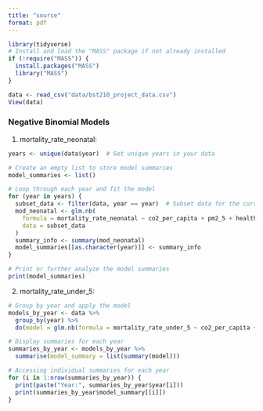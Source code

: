 ```yaml
---
title: "source"
format: pdf
---
```


```r
library(tidyverse)
# Install and load the "MASS" package if not already installed
if (!require("MASS")) {
  install.packages("MASS")
  library("MASS")
}
```

```r
data <- read_csv("data/bst210_project_data.csv")
View(data)
```

### Negative Binomial Models

1.  mortality_rate_neonatal:

```r
years <- unique(data$year)  # Get unique years in your data

# Create an empty list to store model summaries
model_summaries <- list()

# Loop through each year and fit the model
for (year in years) {
  subset_data <- filter(data, year == year)  # Subset data for the current year
  mod_neonatal <- glm.nb(
    formula = mortality_rate_neonatal ~ co2_per_capita + pm2_5 + health_expenditure_percent_of_gdp + income_level + region + basic_sanitation + immunization,
    data = subset_data
  )
  summary_info <- summary(mod_neonatal)
  model_summaries[[as.character(year)]] <- summary_info
}

# Print or further analyze the model summaries
print(model_summaries)
```

2.  mortality_rate_under_5:

```r
# Group by year and apply the model
models_by_year <- data %>%
  group_by(year) %>%
  do(model = glm.nb(formula = mortality_rate_under_5 ~ co2_per_capita + pm2_5 + health_expenditure_percent_of_gdp + income_level + region + basic_sanitation + immunization, data = .))

# Display summaries for each year
summaries_by_year <- models_by_year %>%
  summarise(model_summary = list(summary(model)))

# Accessing individual summaries for each year
for (i in 1:nrow(summaries_by_year)) {
  print(paste("Year:", summaries_by_year$year[i]))
  print(summaries_by_year$model_summary[[i]])
}
```
